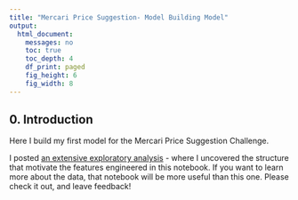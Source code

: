 ```yaml
---
title: "Mercari Price Suggestion- Model Building Model"
output:
  html_document:
    messages: no
    toc: true
    toc_depth: 4
    df_print: paged
    fig_height: 6
    fig_width: 8
---
```


## 0. Introduction

Here I build my first model for the Mercari Price Suggestion Challenge. 

I posted [an extensive exploratory analysis](https://www.kaggle.com/timib1203/one-honking-data-exploration-mercari-prices) - where I uncovered the structure that motivate the features engineered in this notebook. If you want to learn more about the data, that notebook will be more useful than this one. Please check it out, and leave feedback!